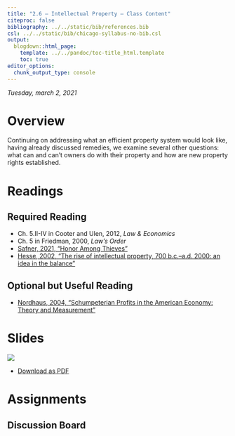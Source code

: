 ```yaml
---
title: "2.6 — Intellectual Property — Class Content"
citeproc: false
bibliography: ../../static/bib/references.bib
csl: ../../static/bib/chicago-syllabus-no-bib.csl
output:
  blogdown::html_page:
    template: ../../pandoc/toc-title_html.template
    toc: true
editor_options: 
  chunk_output_type: console
---
```


*Tuesday, march 2, 2021*

# <i class="fas fa-info-circle fa-lg"></i> Overview

Continuing on addressing what an efficient property system would look like, having already discussed remedies, we examine several other questions: what can and can't owners do with their property and how are new property rights established.

# <i class="fas fa-book-reader fa-lg"></i> Readings

## Required Reading
- <i class="fas fa-book"></i> Ch. 5.II-IV in Cooter and Ulen, 2012, *Law & Economics*
- <i class="fas fa-book"></i> Ch. 5 in Friedman, 2000, *Law's Order*
- [<i class="fas fa-file-pdf"></i> Safner, 2021, "Honor Among Thieves"](/readings/Safner-2021.pdf)
- [<i class="fas fa-file-pdf"></i> Hesse, 2002, "The rise of intellectual property, 700 b.c.–a.d. 2000: an idea in the balance"](/readings/Hesse-2002.pdf)

## Optional but Useful Reading
- [<i class="fas fa-file-pdf"></i> Nordhaus, 2004, "Schumpeterian Profits in the American Economy: Theory and Measurement"](/readings/Nordhaus-2004.pdf)

# <i class="fas fa-chalkboard-teacher"></i> Slides

[![](/slides/2.6-slides.png)](/slides/2.6-slides.html)

- [<i class="fas fa-file-pdf"></i> Download as PDF](/slides/2.6-slides.pdf)

# <i class="fas fa-laptop-code"></i> Assignments

## Discussion Board
